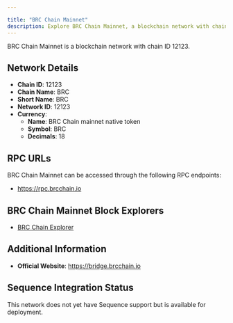 ```yaml
---

title: "BRC Chain Mainnet"
description: Explore BRC Chain Mainnet, a blockchain network with chain ID 12123. Learn about its native currency, BRC Chain mainnet native token, and how to interact with the network.
---
```




BRC Chain Mainnet is a blockchain network with chain ID 12123.

## Network Details

- **Chain ID**: 12123
- **Chain Name**: BRC
- **Short Name**: BRC
- **Network ID**: 12123
- **Currency**: 
  - **Name**: BRC Chain mainnet native token
  - **Symbol**: BRC
  - **Decimals**: 18

## RPC URLs

BRC Chain Mainnet can be accessed through the following RPC endpoints:

- https://rpc.brcchain.io

## BRC Chain Mainnet Block Explorers

- [BRC Chain Explorer](https://scan.brcchain.io)

## Additional Information

- **Official Website**: https://bridge.brcchain.io

## Sequence Integration Status

This network does not yet have Sequence support but is available for deployment.
